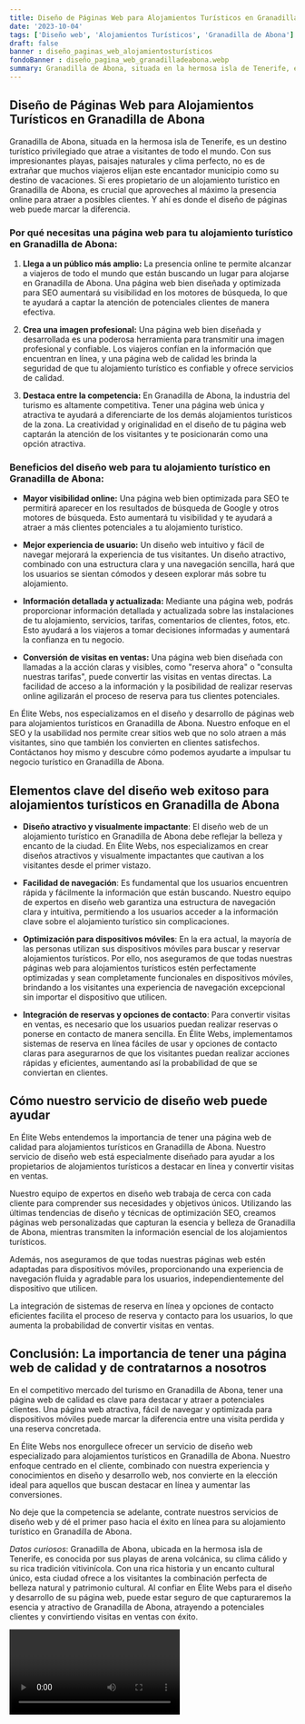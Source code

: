 ```yaml
---
title: Diseño de Páginas Web para Alojamientos Turísticos en Granadilla de Abona
date: '2023-10-04'
tags: ['Diseño web', 'Alojamientos Turísticos', 'Granadilla de Abona']
draft: false
banner : diseño_paginas_web_alojamientosturísticos
fondoBanner : diseño_pagina_web_granadilladeabona.webp
summary: Granadilla de Abona, situada en la hermosa isla de Tenerife, es un destino turístico privilegiado que atrae a visitantes de todo el mundo. Con sus impresionantes playas, paisajes naturales y clima perfecto, no es de extrañar que muchos viajeros elijan este encantador municipio como su destino de vacaciones. Si eres propietario de un alojamiento turístico en Granadilla de Abona, es crucial que aproveches al máximo la presencia online para atraer a posibles clientes. Y ahí es donde el diseño de páginas web puede marcar la diferencia.
---
```


## Diseño de Páginas Web para Alojamientos Turísticos en Granadilla de Abona

Granadilla de Abona, situada en la hermosa isla de Tenerife, es un destino turístico privilegiado que atrae a visitantes de todo el mundo. Con sus impresionantes playas, paisajes naturales y clima perfecto, no es de extrañar que muchos viajeros elijan este encantador municipio como su destino de vacaciones. Si eres propietario de un alojamiento turístico en Granadilla de Abona, es crucial que aproveches al máximo la presencia online para atraer a posibles clientes. Y ahí es donde el diseño de páginas web puede marcar la diferencia.

### Por qué necesitas una página web para tu alojamiento turístico en Granadilla de Abona:

1. **Llega a un público más amplio:** La presencia online te permite alcanzar a viajeros de todo el mundo que están buscando un lugar para alojarse en Granadilla de Abona. Una página web bien diseñada y optimizada para SEO aumentará su visibilidad en los motores de búsqueda, lo que te ayudará a captar la atención de potenciales clientes de manera efectiva.

2. **Crea una imagen profesional:** Una página web bien diseñada y desarrollada es una poderosa herramienta para transmitir una imagen profesional y confiable. Los viajeros confían en la información que encuentran en línea, y una página web de calidad les brinda la seguridad de que tu alojamiento turístico es confiable y ofrece servicios de calidad.

3. **Destaca entre la competencia:** En Granadilla de Abona, la industria del turismo es altamente competitiva. Tener una página web única y atractiva te ayudará a diferenciarte de los demás alojamientos turísticos de la zona. La creatividad y originalidad en el diseño de tu página web captarán la atención de los visitantes y te posicionarán como una opción atractiva.

### Beneficios del diseño web para tu alojamiento turístico en Granadilla de Abona:

- **Mayor visibilidad online:** Una página web bien optimizada para SEO te permitirá aparecer en los resultados de búsqueda de Google y otros motores de búsqueda. Esto aumentará tu visibilidad y te ayudará a atraer a más clientes potenciales a tu alojamiento turístico.

- **Mejor experiencia de usuario:** Un diseño web intuitivo y fácil de navegar mejorará la experiencia de tus visitantes. Un diseño atractivo, combinado con una estructura clara y una navegación sencilla, hará que los usuarios se sientan cómodos y deseen explorar más sobre tu alojamiento.

- **Información detallada y actualizada:** Mediante una página web, podrás proporcionar información detallada y actualizada sobre las instalaciones de tu alojamiento, servicios, tarifas, comentarios de clientes, fotos, etc. Esto ayudará a los viajeros a tomar decisiones informadas y aumentará la confianza en tu negocio.

- **Conversión de visitas en ventas:** Una página web bien diseñada con llamadas a la acción claras y visibles, como "reserva ahora" o "consulta nuestras tarifas", puede convertir las visitas en ventas directas. La facilidad de acceso a la información y la posibilidad de realizar reservas online agilizarán el proceso de reserva para tus clientes potenciales.

En Élite Webs, nos especializamos en el diseño y desarrollo de páginas web para alojamientos turísticos en Granadilla de Abona. Nuestro enfoque en el SEO y la usabilidad nos permite crear sitios web que no solo atraen a más visitantes, sino que también los convierten en clientes satisfechos. Contáctanos hoy mismo y descubre cómo podemos ayudarte a impulsar tu negocio turístico en Granadilla de Abona.

<GifSeo />

<Cta />

## Elementos clave del diseño web exitoso para alojamientos turísticos en Granadilla de Abona

- **Diseño atractivo y visualmente impactante**: El diseño web de un alojamiento turístico en Granadilla de Abona debe reflejar la belleza y encanto de la ciudad. En Élite Webs, nos especializamos en crear diseños atractivos y visualmente impactantes que cautivan a los visitantes desde el primer vistazo.

- **Facilidad de navegación**: Es fundamental que los usuarios encuentren rápida y fácilmente la información que están buscando. Nuestro equipo de expertos en diseño web garantiza una estructura de navegación clara y intuitiva, permitiendo a los usuarios acceder a la información clave sobre el alojamiento turístico sin complicaciones.

- **Optimización para dispositivos móviles**: En la era actual, la mayoría de las personas utilizan sus dispositivos móviles para buscar y reservar alojamientos turísticos. Por ello, nos aseguramos de que todas nuestras páginas web para alojamientos turísticos estén perfectamente optimizadas y sean completamente funcionales en dispositivos móviles, brindando a los visitantes una experiencia de navegación excepcional sin importar el dispositivo que utilicen.

- **Integración de reservas y opciones de contacto**: Para convertir visitas en ventas, es necesario que los usuarios puedan realizar reservas o ponerse en contacto de manera sencilla. En Élite Webs, implementamos sistemas de reserva en línea fáciles de usar y opciones de contacto claras para asegurarnos de que los visitantes puedan realizar acciones rápidas y eficientes, aumentando así la probabilidad de que se conviertan en clientes.

## Cómo nuestro servicio de diseño web puede ayudar

En Élite Webs entendemos la importancia de tener una página web de calidad para alojamientos turísticos en Granadilla de Abona. Nuestro servicio de diseño web está especialmente diseñado para ayudar a los propietarios de alojamientos turísticos a destacar en línea y convertir visitas en ventas.

Nuestro equipo de expertos en diseño web trabaja de cerca con cada cliente para comprender sus necesidades y objetivos únicos. Utilizando las últimas tendencias de diseño y técnicas de optimización SEO, creamos páginas web personalizadas que capturan la esencia y belleza de Granadilla de Abona, mientras transmiten la información esencial de los alojamientos turísticos.

Además, nos aseguramos de que todas nuestras páginas web estén adaptadas para dispositivos móviles, proporcionando una experiencia de navegación fluida y agradable para los usuarios, independientemente del dispositivo que utilicen.

La integración de sistemas de reserva en línea y opciones de contacto eficientes facilita el proceso de reserva y contacto para los usuarios, lo que aumenta la probabilidad de convertir visitas en ventas.

## Conclusión: La importancia de tener una página web de calidad y de contratarnos a nosotros

En el competitivo mercado del turismo en Granadilla de Abona, tener una página web de calidad es clave para destacar y atraer a potenciales clientes. Una página web atractiva, fácil de navegar y optimizada para dispositivos móviles puede marcar la diferencia entre una visita perdida y una reserva concretada.

En Élite Webs nos enorgullece ofrecer un servicio de diseño web especializado para alojamientos turísticos en Granadilla de Abona. Nuestro enfoque centrado en el cliente, combinado con nuestra experiencia y conocimientos en diseño y desarrollo web, nos convierte en la elección ideal para aquellos que buscan destacar en línea y aumentar las conversiones.

No deje que la competencia se adelante, contrate nuestros servicios de diseño web y dé el primer paso hacia el éxito en línea para su alojamiento turístico en Granadilla de Abona.

*Datos curiosos*: Granadilla de Abona, ubicada en la hermosa isla de Tenerife, es conocida por sus playas de arena volcánica, su clima cálido y su rica tradición vitivinícola. Con una rica historia y un encanto cultural único, esta ciudad ofrece a los visitantes la combinación perfecta de belleza natural y patrimonio cultural. Al confiar en Élite Webs para el diseño y desarrollo de su página web, puede estar seguro de que capturaremos la esencia y atractivo de Granadilla de Abona, atrayendo a potenciales clientes y convirtiendo visitas en ventas con éxito.

<Video />

<CtaBot job='Alojamientos Turísticos' city='Granadilla de Abona'/>

<Gmaps query='Granadilla de Abona+españa+maps' />